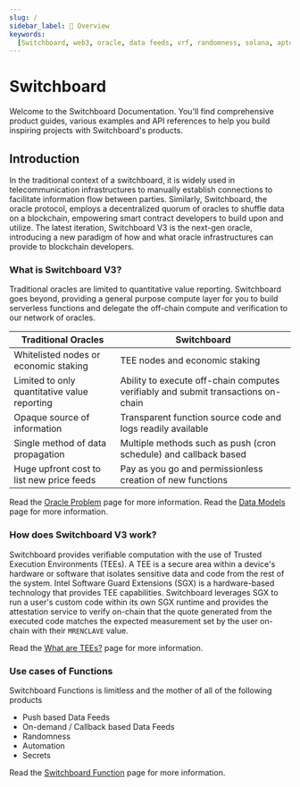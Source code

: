 ```yaml
---
slug: /
sidebar_label: 🔌 Overview
keywords:
  [Switchboard, web3, oracle, data feeds, vrf, randomness, solana, aptos, near]
---
```


# Switchboard

Welcome to the Switchboard Documentation. You'll find comprehensive product
guides, various examples and API references to help you build inspiring projects
with Switchboard's products.

## Introduction

In the traditional context of a switchboard, it is widely used in
telecommunication infrastructures to manually establish connections to
facilitate information flow between parties. Similarly, Switchboard, the oracle
protocol, employs a decentralized quorum of oracles to shuffle data on a
blockchain, empowering smart contract developers to build upon and utilize. The
latest iteration, Switchboard V3 is the next-gen oracle, introducing a new
paradigm of how and what oracle infrastructures can provide to blockchain
developers.

### What is Switchboard V3?

Traditional oracles are limited to quantitative value reporting. Switchboard
goes beyond, providing a general purpose compute layer for you to build
serverless functions and delegate the off-chain compute and verification to our
network of oracles.

| Traditional Oracles                          | Switchboard                                                                       |
| -------------------------------------------- | --------------------------------------------------------------------------------- |
| Whitelisted nodes or economic staking        | TEE nodes and economic staking                                                    |
| Limited to only quantitative value reporting | Ability to execute off-chain computes verifiably and submit transactions on-chain |
| Opaque source of information                 | Transparent function source code and logs readily available                       |
| Single method of data propagation            | Multiple methods such as push (cron schedule) and callback based                  |
| Huge upfront cost to list new price feeds    | Pay as you go and permissionless creation of new functions                        |

Read the [Oracle Problem](/the-oracle-problem) page for more information. Read
the [Data Models](/data) page for more information.

### How does Switchboard V3 work?

Switchboard provides verifiable computation with the use of Trusted Execution
Environments (TEEs). A TEE is a secure area within a device's hardware or
software that isolates sensitive data and code from the rest of the system.
Intel Software Guard Extensions (SGX) is a hardware-based technology that
provides TEE capabilities. Switchboard leverages SGX to run a user's custom code
within its own SGX runtime and provides the attestation service to verify
on-chain that the quote generated from the executed code matches the expected
measurement set by the user on-chain with their `MRENCLAVE` value.

Read the [What are TEEs?](/tee) page for more information.

### Use cases of Functions

Switchboard Functions is limitless and the mother of all of the following
products

- Push based Data Feeds
- On-demand / Callback based Data Feeds
- Randomness
- Automation
- Secrets

Read the [Switchboard Function](/functions) page for more information.
